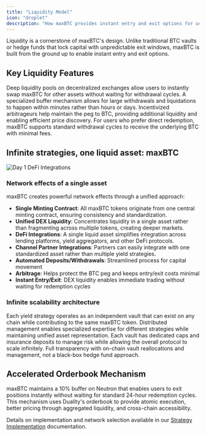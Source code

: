 ```yaml
---
title: "Liquidity Model"
icon: "droplet"
description: "How maxBTC provides instant entry and exit options for users"
---
```


Liquidity is a cornerstone of maxBTC's design. Unlike traditional BTC vaults or hedge funds that lock capital with unpredictable exit windows, maxBTC is built from the ground up to enable instant entry and exit options.

## Key Liquidity Features

<CardGroup cols={2}>
  <Card title="DEX Integrations" icon="arrows-left-right" iconType="duotone">
    Deep liquidity pools on decentralized exchanges allow users to instantly swap maxBTC for other assets without waiting for withdrawal cycles.
  </Card>
  
  <Card title="Accelerated Orderbook" icon="bolt" iconType="duotone">
    A specialized buffer mechanism allows for large withdrawals and liquidations to happen within minutes rather than hours or days.
  </Card>

  <Card title="Arbitrage Mechanisms" icon="scale-balanced" iconType="duotone">
    Incentivized arbitrageurs help maintain the peg to BTC, providing additional liquidity and enabling efficient price discovery.
  </Card>
  
  <Card title="Native BTC Redemptions" icon="bitcoin" iconType="duotone">
    For users who prefer direct redemption, maxBTC supports standard withdrawal cycles to receive the underlying BTC with minimal fees.
  </Card>
</CardGroup>

## Infinite strategies, one liquid asset: maxBTC

<img src="/images/day1Defi.png" alt="Day 1 DeFi Integrations" className="w-full rounded-lg mb-4" />

### Network effects of a single asset

maxBTC creates powerful network effects through a unified approach:

- **Single Minting Contract**: All maxBTC tokens originate from one central minting contract, ensuring consistency and standardization.
- **Unified DEX Liquidity**: Concentrates liquidity in a single asset rather than fragmenting across multiple tokens, creating deeper markets.
- **DeFi Integrations**: A single liquid asset simplifies integration across lending platforms, yield aggregators, and other DeFi protocols.
- **Channel Partner Integrations**: Partners can easily integrate with one standardized asset rather than multiple yield strategies.
- **Automated Deposits/Withdrawals**: Streamlined process for capital movement
- **Arbitrage**: Helps protect the BTC peg and keeps entry/exit costs minimal
- **Instant Entry/Exit**: DEX liquidity enables immediate trading without waiting for redemption cycles

### Infinite scalability architecture

<CardGroup cols={2}>
  <Card title="Every Strategy is a Vault" icon="vault" iconType="duotone">
    Each yield strategy operates as an independent vault that can exist on any chain while contributing to the same maxBTC token.
  </Card>
  
  <Card title="Multiple Vault Managers" icon="users-gear" iconType="duotone">
    Distributed management enables specialized expertise for different strategies while maintaining unified asset representation.
  </Card>

  <Card title="Individual Strategy Caps" icon="shield" iconType="duotone">
    Each vault has dedicated caps and insurance deposits to manage risk while allowing the overall protocol to scale infinitely.
  </Card>
  
  <Card title="On-Chain Transparency" icon="eye" iconType="duotone">
    Full transparency with on-chain vault reallocations and management, not a black-box hedge fund approach.
  </Card>
</CardGroup>

## Accelerated Orderbook Mechanism

maxBTC maintains a 10% buffer on Neutron that enables users to exit positions instantly without waiting for standard 24-hour redemption cycles. This mechanism uses Duality's orderbook to provide atomic execution, better pricing through aggregated liquidity, and cross-chain accessibility.

<Note>
  Details on implementation and network selection available in our <a href="/strategy/technical_details#accelerated-orderbook-mechanism" className="text-amber-600 hover:text-amber-500 font-medium">Strategy Implementation</a> documentation.
</Note>
 
